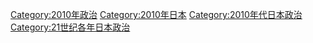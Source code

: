 [[Category:2010年政治|Category:2010年政治]]
[[Category:2010年日本|Category:2010年日本]]
[[Category:2010年代日本政治|Category:2010年代日本政治]]
[[Category:21世纪各年日本政治|Category:21世纪各年日本政治]]